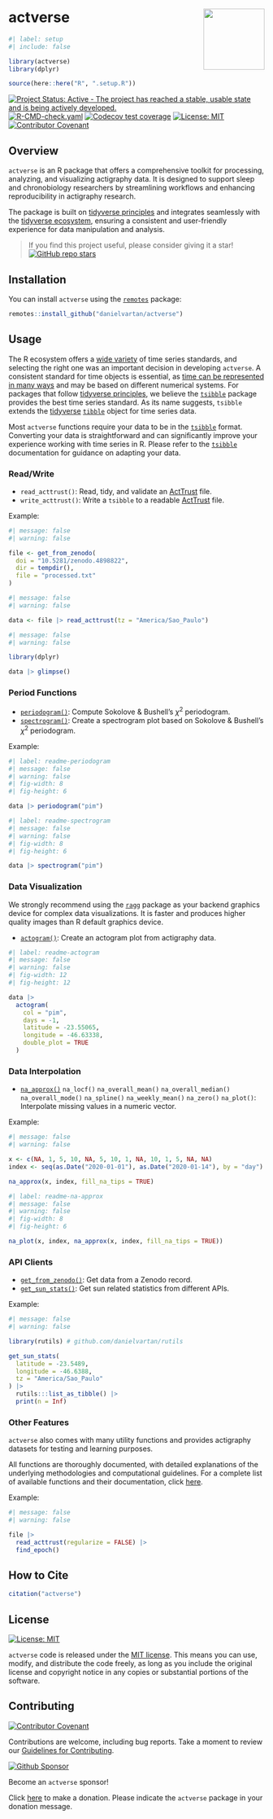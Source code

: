 # actverse <a href = "https://danielvartan.github.io/brandr/"><img src = "man/figures/logo.svg" align="right" width="120" /></a>

<!-- quarto render -->

```r
#| label: setup
#| include: false

library(actverse)
library(dplyr)

source(here::here("R", ".setup.R"))
```

<!-- badges: start -->
[![Project Status: Active - The project has reached a stable, usable state and is being actively developed.](https://www.repostatus.org/badges/latest/active.svg)](https://www.repostatus.org/#active)
[![R-CMD-check.yaml](https://github.com/danielvartan/actverse/actions/workflows/check-standard.yaml/badge.svg)](https://github.com/danielvartan/actverse/actions/workflows/check-standard.yaml)
[![Codecov test coverage](https://codecov.io/gh/danielvartan/actverse/branch/main/graph/badge.svg)](https://app.codecov.io/gh/danielvartan/actverse?branch=main)
[![License: MIT](https://img.shields.io/badge/license-MIT-green)](https://choosealicense.com/licenses/mit/)
[![Contributor Covenant](https://img.shields.io/badge/Contributor%20Covenant-2.1-4baaaa.svg)](CODE_OF_CONDUCT.md)
<!-- badges: end -->

## Overview

`actverse` is an R package that offers a comprehensive toolkit for processing, analyzing, and visualizing actigraphy data. It is designed to support sleep and chronobiology researchers by streamlining workflows and enhancing reproducibility in actigraphy research.

The package is built on [tidyverse principles](https://tidyverse.tidyverse.org/articles/manifesto.html) and integrates seamlessly with the [tidyverse ecosystem](https://www.tidyverse.org/), ensuring a consistent and user-friendly experience for data manipulation and analysis.

> If you find this project useful, please consider giving it a star! &nbsp; [![GitHub repo stars](https://img.shields.io/github/stars/danielvartan/actverse)](https://github.com/danielvartan/actverse/)

## Installation

You can install `actverse` using the [`remotes`](https://github.com/r-lib/remotes) package:

```r
remotes::install_github("danielvartan/actverse")
```

## Usage

The R ecosystem offers a [wide variety](https://cran.r-project.org/view=TimeSeries) of time series standards, and selecting the right one was an important decision in developing `actverse`. A consistent standard for time objects is essential, as [time can be represented in many ways](https://youtu.be/eelVqfm8vVc) and may be based on different numerical systems. For packages that follow [tidyverse principles](https://tidyverse.tidyverse.org/articles/manifesto.html), we believe the [`tsibble`](https://tsibble.tidyverts.org/index.html) package provides the best time series standard. As its name suggests, `tsibble` extends the [tidyverse](https://www.tidyverse.org/) [`tibble`](https://tibble.tidyverse.org/) object for time series data.

Most `actverse` functions require your data to be in the [`tsibble`](https://tsibble.tidyverts.org/index.html) format. Converting your data is straightforward and can significantly improve your experience working with time series in R. Please refer to the [`tsibble`](https://tsibble.tidyverts.org/index.html) documentation for guidance on adapting your data.

### Read/Write

* `read_acttrust()`: Read, tidy, and validate an [ActTrust](https://condorinst.com/en/) file.
* `write_acttrust()`: Write a `tsibble` to a readable [ActTrust](https://condorinst.com/en/) file.

Example:

```r
#| message: false
#| warning: false

file <- get_from_zenodo(
  doi = "10.5281/zenodo.4898822",
  dir = tempdir(),
  file = "processed.txt"
)
```

```r
#| message: false
#| warning: false

data <- file |> read_acttrust(tz = "America/Sao_Paulo")
```

```r
#| message: false
#| warning: false

library(dplyr)

data |> glimpse()
```

### Period Functions

- [`periodogram()`](https://danielvartan.github.io/actverse/reference/periodogram.html): Compute Sokolove & Bushell's $\chi^{2}$ periodogram.
- [`spectrogram()`](https://danielvartan.github.io/actverse/reference/spectrogram.html): Create a spectrogram plot based on Sokolove & Bushell's $\chi^{2}$ periodogram.

Example:

```r
#| label: readme-periodogram
#| message: false
#| warning: false
#| fig-width: 8
#| fig-height: 6

data |> periodogram("pim")
```

```r
#| label: readme-spectrogram
#| message: false
#| warning: false
#| fig-width: 8
#| fig-height: 6

data |> spectrogram("pim")
```

### Data Visualization

We strongly recommend using the [`ragg`](https://ragg.r-lib.org/) package as your backend graphics device for complex data visualizations. It is faster and produces higher quality images than R default graphics device.

- [`actogram()`](https://danielvartan.github.io/actverse/reference/actogram.html): Create an actogram plot from actigraphy data.

```r
#| label: readme-actogram
#| message: false
#| warning: false
#| fig-width: 12
#| fig-height: 12

data |>
  actogram(
    col = "pim",
    days = -1,
    latitude = -23.55065,
    longitude = -46.63338,
    double_plot = TRUE
  )
```

### Data Interpolation

- [`na_approx()`](https://danielvartan.github.io/actverse/reference/na_approx.html) `na_locf()` `na_overall_mean()` `na_overall_median()` `na_overall_mode()` `na_spline()` `na_weekly_mean()` `na_zero()` `na_plot()`: Interpolate missing values in a numeric vector.

Example:

```r
#| message: false
#| warning: false

x <- c(NA, 1, 5, 10, NA, 5, 10, 1, NA, 10, 1, 5, NA, NA)
index <- seq(as.Date("2020-01-01"), as.Date("2020-01-14"), by = "day")

na_approx(x, index, fill_na_tips = TRUE)
```

```r
#| label: readme-na-approx
#| message: false
#| warning: false
#| fig-width: 8
#| fig-height: 6

na_plot(x, index, na_approx(x, index, fill_na_tips = TRUE))
```

### API Clients

* [`get_from_zenodo()`](https://danielvartan.github.io/actverse/reference/get_from_zenodo.html): Get data from a Zenodo record.
* [`get_sun_stats()`](https://danielvartan.github.io/actverse/reference/get_sun_stats.html): Get sun related statistics from different APIs.

Example:

```r
#| message: false
#| warning: false

library(rutils) # github.com/danielvartan/rutils

get_sun_stats(
  latitude = -23.5489,
  longitude = -46.6388,
  tz = "America/Sao_Paulo"
) |>
  rutils:::list_as_tibble() |>
  print(n = Inf)
```

### Other Features

`actverse` also comes with many utility functions and provides actigraphy datasets for testing and learning purposes.

All functions are thoroughly documented, with detailed explanations of the underlying methodologies and computational guidelines. For a complete list of available functions and their documentation, click [here](https://danielvartan.github.io/actverse/).

Example:

```r
#| message: false
#| warning: false

file |>
  read_acttrust(regularize = FALSE) |>
  find_epoch()
```

## How to Cite

```r
citation("actverse")
```

## License

[![License: MIT](https://img.shields.io/badge/License-MIT-10D810.svg)](https://choosealicense.com/licenses/mit/)

`actverse` code is released under the [MIT license](https://opensource.org/license/mit). This means you can use, modify, and distribute the code freely, as long as you include the original license and copyright notice in any copies or substantial portions of the software.

## Contributing

[![Contributor Covenant](https://img.shields.io/badge/Contributor%20Covenant-2.1-4baaaa.svg)](https://www.contributor-covenant.org/version/2/1/code_of_conduct/)

Contributions are welcome, including bug reports. Take a moment to review our [Guidelines for Contributing](https://danielvartan.github.io/actverse/CONTRIBUTING.html).

[![Github Sponsor](man/figures/sponsor-badge.svg)](https://github.com/sponsors/danielvartan)

Become an `actverse` sponsor!

Click [here](https://github.com/sponsors/danielvartan) to make a donation. Please indicate the `actverse` package in your donation message.